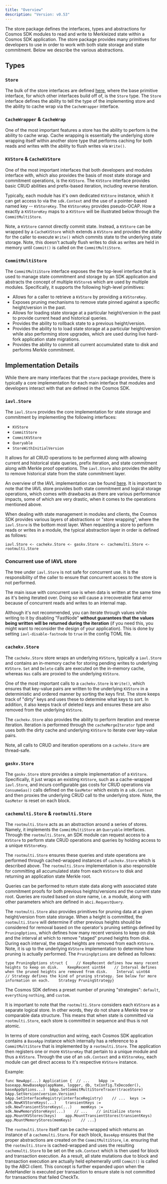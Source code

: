 ```yaml
---
title: "Overview"
description: "Version: v0.53"
---
```


The store package defines the interfaces, types and abstractions for Cosmos SDK modules to read and write to Merkleized state within a Cosmos SDK application. The store package provides many primitives for developers to use in order to work with both state storage and state commitment. Below we describe the various abstractions.

## Types[​](#types "Direct link to Types")

### `Store`[​](#store-1 "Direct link to store-1")

The bulk of the store interfaces are defined [here](https://github.com/cosmos/cosmos-sdk/blob/main/store/types/store.go), where the base primitive interface, for which other interfaces build off of, is the `Store` type. The `Store` interface defines the ability to tell the type of the implementing store and the ability to cache wrap via the `CacheWrapper` interface.

### `CacheWrapper` & `CacheWrap`[​](#cachewrapper--cachewrap "Direct link to cachewrapper--cachewrap")

One of the most important features a store has the ability to perform is the ability to cache wrap. Cache wrapping is essentially the underlying store wrapping itself within another store type that performs caching for both reads and writes with the ability to flush writes via `Write()`.

### `KVStore` & `CacheKVStore`[​](#kvstore--cachekvstore "Direct link to kvstore--cachekvstore")

One of the most important interfaces that both developers and modules interface with, which also provides the basis of most state storage and commitment operations, is the `KVStore`. The `KVStore` interface provides basic CRUD abilities and prefix-based iteration, including reverse iteration.

Typically, each module has it's own dedicated `KVStore` instance, which it can get access to via the `sdk.Context` and the use of a pointer-based named key -- `KVStoreKey`. The `KVStoreKey` provides pseudo-OCAP. How a exactly a `KVStoreKey` maps to a `KVStore` will be illustrated below through the `CommitMultiStore`.

Note, a `KVStore` cannot directly commit state. Instead, a `KVStore` can be wrapped by a `CacheKVStore` which extends a `KVStore` and provides the ability for the caller to execute `Write()` which commits state to the underlying state storage. Note, this doesn't actually flush writes to disk as writes are held in memory until `Commit()` is called on the `CommitMultiStore`.

### `CommitMultiStore`[​](#commitmultistore "Direct link to commitmultistore")

The `CommitMultiStore` interface exposes the the top-level interface that is used to manage state commitment and storage by an SDK application and abstracts the concept of multiple `KVStore`s which are used by multiple modules. Specifically, it supports the following high-level primitives:

* Allows for a caller to retrieve a `KVStore` by providing a `KVStoreKey`.
* Exposes pruning mechanisms to remove state pinned against a specific height/version in the past.
* Allows for loading state storage at a particular height/version in the past to provide current head and historical queries.
* Provides the ability to rollback state to a previous height/version.
* Provides the ability to to load state storage at a particular height/version while also performing store upgrades, which are used during live hard-fork application state migrations.
* Provides the ability to commit all current accumulated state to disk and performs Merkle commitment.

## Implementation Details[​](#implementation-details "Direct link to Implementation Details")

While there are many interfaces that the `store` package provides, there is typically a core implementation for each main interface that modules and developers interact with that are defined in the Cosmos SDK.

### `iavl.Store`[​](#iavlstore "Direct link to iavlstore")

The `iavl.Store` provides the core implementation for state storage and commitment by implementing the following interfaces:

* `KVStore`
* `CommitStore`
* `CommitKVStore`
* `Queryable`
* `StoreWithInitialVersion`

It allows for all CRUD operations to be performed along with allowing current and historical state queries, prefix iteration, and state commitment along with Merkle proof operations. The `iavl.Store` also provides the ability to remove historical state from the state commitment layer.

An overview of the IAVL implementation can be found [here](https://github.com/cosmos/iavl/blob/master/docs/overview.md). It is important to note that the IAVL store provides both state commitment and logical storage operations, which comes with drawbacks as there are various performance impacts, some of which are very drastic, when it comes to the operations mentioned above.

When dealing with state management in modules and clients, the Cosmos SDK provides various layers of abstractions or "store wrapping", where the `iavl.Store` is the bottom most layer. When requesting a store to perform reads or writes in a module, the typical abstraction layer in order is defined as follows:

```
iavl.Store <- cachekv.Store <- gaskv.Store <- cachemulti.Store <- rootmulti.Store
```

### Concurrent use of IAVL store[​](#concurrent-use-of-iavl-store "Direct link to Concurrent use of IAVL store")

The tree under `iavl.Store` is not safe for concurrent use. It is the responsibility of the caller to ensure that concurrent access to the store is not performed.

The main issue with concurrent use is when data is written at the same time as it's being iterated over. Doing so will cause a irrecoverable fatal error because of concurrent reads and writes to an internal map.

Although it's not recommended, you can iterate through values while writing to it by disabling "FastNode" **without guarantees that the values being written will be returned during the iteration** (if you need this, you might want to reconsider the design of your application). This is done by setting `iavl-disable-fastnode` to `true` in the config TOML file.

### `cachekv.Store`[​](#cachekvstore "Direct link to cachekvstore")

The `cachekv.Store` store wraps an underlying `KVStore`, typically a `iavl.Store` and contains an in-memory cache for storing pending writes to underlying `KVStore`. `Set` and `Delete` calls are executed on the in-memory cache, whereas `Has` calls are proxied to the underlying `KVStore`.

One of the most important calls to a `cachekv.Store` is `Write()`, which ensures that key-value pairs are written to the underlying `KVStore` in a deterministic and ordered manner by sorting the keys first. The store keeps track of "dirty" keys and uses these to determine what keys to sort. In addition, it also keeps track of deleted keys and ensures these are also removed from the underlying `KVStore`.

The `cachekv.Store` also provides the ability to perform iteration and reverse iteration. Iteration is performed through the `cacheMergeIterator` type and uses both the dirty cache and underlying `KVStore` to iterate over key-value pairs.

Note, all calls to CRUD and iteration operations on a `cachekv.Store` are thread-safe.

### `gaskv.Store`[​](#gaskvstore "Direct link to gaskvstore")

The `gaskv.Store` store provides a simple implementation of a `KVStore`. Specifically, it just wraps an existing `KVStore`, such as a cache-wrapped `iavl.Store`, and incurs configurable gas costs for CRUD operations via `ConsumeGas()` calls defined on the `GasMeter` which exists in a `sdk.Context` and then proxies the underlying CRUD call to the underlying store. Note, the `GasMeter` is reset on each block.

### `cachemulti.Store` & `rootmulti.Store`[​](#cachemultistore--rootmultistore "Direct link to cachemultistore--rootmultistore")

The `rootmulti.Store` acts as an abstraction around a series of stores. Namely, it implements the `CommitMultiStore` an `Queryable` interfaces. Through the `rootmulti.Store`, an SDK module can request access to a `KVStore` to perform state CRUD operations and queries by holding access to a unique `KVStoreKey`.

The `rootmulti.Store` ensures these queries and state operations are performed through cached-wrapped instances of `cachekv.Store` which is described above. The `rootmulti.Store` implementation is also responsible for committing all accumulated state from each `KVStore` to disk and returning an application state Merkle root.

Queries can be performed to return state data along with associated state commitment proofs for both previous heights/versions and the current state root. Queries are routed based on store name, i.e. a module, along with other parameters which are defined in `abci.RequestQuery`.

The `rootmulti.Store` also provides primitives for pruning data at a given height/version from state storage. When a height is committed, the `rootmulti.Store` will determine if other previous heights should be considered for removal based on the operator's pruning settings defined by `PruningOptions`, which defines how many recent versions to keep on disk and the interval at which to remove "staged" pruned heights from disk. During each interval, the staged heights are removed from each `KVStore`. Note, it is up to the underlying `KVStore` implementation to determine how pruning is actually performed. The `PruningOptions` are defined as follows:

```
type PruningOptions struct {    // KeepRecent defines how many recent heights to keep on disk.    KeepRecent uint64    // Interval defines when the pruned heights are removed from disk.    Interval uint64    // Strategy defines the kind of pruning strategy. See below for more information on each.    Strategy PruningStrategy}
```

The Cosmos SDK defines a preset number of pruning "strategies": `default`, `everything` `nothing`, and `custom`.

It is important to note that the `rootmulti.Store` considers each `KVStore` as a separate logical store. In other words, they do not share a Merkle tree or comparable data structure. This means that when state is committed via `rootmulti.Store`, each store is committed in sequence and thus is not atomic.

In terms of store construction and wiring, each Cosmos SDK application contains a `BaseApp` instance which internally has a reference to a `CommitMultiStore` that is implemented by a `rootmulti.Store`. The application then registers one or more `KVStoreKey` that pertain to a unique module and thus a `KVStore`. Through the use of an `sdk.Context` and a `KVStoreKey`, each module can get direct access to it's respective `KVStore` instance.

Example:

```
func NewApp(...) Application {  // ...    bApp := baseapp.NewBaseApp(appName, logger, db, txConfig.TxDecoder(), baseAppOptions...)  bApp.SetCommitMultiStoreTracer(traceStore)  bApp.SetVersion(version.Version)  bApp.SetInterfaceRegistry(interfaceRegistry)    // ...  keys := sdk.NewKVStoreKeys(...)    transientKeys := sdk.NewTransientStoreKeys(...)    memKeys := sdk.NewMemoryStoreKeys(...)    // ...    // initialize stores    app.MountKVStores(keys)    app.MountTransientStores(transientKeys)    app.MountMemoryStores(memKeys)    // ...}
```

The `rootmulti.Store` itself can be cache-wrapped which returns an instance of a `cachemulti.Store`. For each block, `BaseApp` ensures that the proper abstractions are created on the `CommitMultiStore`, i.e. ensuring that the `rootmulti.Store` is cached-wrapped and uses the resulting `cachemulti.Store` to be set on the `sdk.Context` which is then used for block and transaction execution. As a result, all state mutations due to block and transaction execution are actually held ephemerally until `Commit()` is called by the ABCI client. This concept is further expanded upon when the AnteHandler is executed per transaction to ensure state is not committed for transactions that failed CheckTx.
